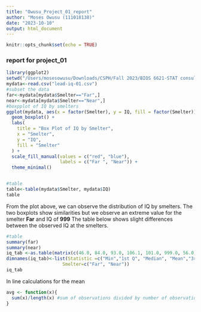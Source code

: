 ```yaml
---
title: "Owusu_Project_01_report"
author: "Moses Owusu (111018138)"
date: "2023-10-10"
output: html_document
---
```


```r
knitr::opts_chunk$set(echo = TRUE)
```
### report for project_01
```r
library(ggplot2)
setwd("/Users/mosesowusu/Downloads/CSPH/Fall 2023/BIOS 6621-STAT consulting/Owusu_Project_01/DataRaw")
mydata<-read.csv("lead-iq-01.csv")
#subset the data
far<-mydata[mydata$Smelter=="Far",]
near<-mydata[mydata$Smelter=="Near",]
#boxpplot of IQ by smelters
ggplot(mydata, aes(x = factor(Smelter), y = IQ, fill = factor(Smelter))) +
  geom_boxplot() +
  labs(
    title = "Box Plot of IQ by Smelter",
    x = "Smelter",
    y = "IQ",
    fill = "Smelter"
  ) +
  scale_fill_manual(values = c("red", "blue"),
                    labels = c("Far ", "Near")) +
  theme_minimal()


#table
table<-table(mydata$Smelter, mydata$IQ)
table
```


From the plot above, we can observe the distribution of IQ by smelters. The two boxplots show similarities but we observe an extreme value for the smelter **Far** and IQ of **999**
The table below shows slight differences between the observed IQ at the smelters.
```r
#table
summary(far)
summary(near)
iq_tab <-as.table(matrix(c(46.0, 84.0, 93.0, 106.1, 101.0, 999.0, 56.0,80.0, 88.0,89.19, 96.0,115.0) ,ncol=2,byrow=F))
dimnames(iq_tab)<-list(Statistic =c("Min","1st Q", "Median", "Mean","3rd Q","Max"),
                     Smelter=c("Far", "Near"))
iq_tab

```

In line calculations for the mean

```r
avg <- function(x){
  sum(x)/length(x) #sum of observations divided by number of observations
}
```

